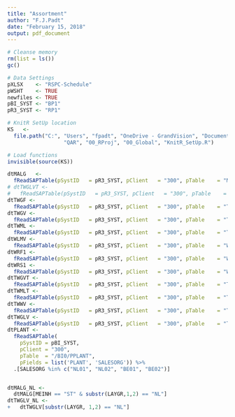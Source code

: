 ```yaml
---
title: "Assortment"
author: "F.J.Padt"
date: "February 15, 2018"
output: pdf_document
---
```


```r

# Cleanse memory
rm(list = ls())
gc()

# Data Settings
pXLSX    <- "RSPC-Schedule" 
pWSHT    <- TRUE
newfiles <- TRUE
pBI_SYST <- "BP1"
pR3_SYST <- "RP1"

# KnitR SetUp location
KS   <- 
  file.path("C:", "Users", "fpadt", "OneDrive - GrandVision", "Documents", "RW",
                  "QAR", "00_RProj", "00_Global", "KnitR_SetUp.R")

# Load functions
invisible(source(KS))

```

```r

dtMALG   <- 
  fReadSAPTable(pSystID   = pR3_SYST, pClient   = "300", pTable    = "MALG")
# dtTWGLVT <- 
#   fReadSAPTable(pSystID   = pR3_SYST, pClient   = "300", pTable    = "TWGLVT")
dtTWGF <- 
  fReadSAPTable(pSystID   = pR3_SYST, pClient   = "300", pTable    = "TWGF")
dtTWGV <- 
  fReadSAPTable(pSystID   = pR3_SYST, pClient   = "300", pTable    = "TWGV")
dtTWML <- 
  fReadSAPTable(pSystID   = pR3_SYST, pClient   = "300", pTable    = "TWML")
dtWLMV <- 
  fReadSAPTable(pSystID   = pR3_SYST, pClient   = "300", pTable    = "WLMV")
dtWRF1 <- 
  fReadSAPTable(pSystID   = pR3_SYST, pClient   = "300", pTable    = "WRF1")
dtWRS1 <- 
  fReadSAPTable(pSystID   = pR3_SYST, pClient   = "300", pTable    = "WRS1")
dtTWGVT <- 
  fReadSAPTable(pSystID   = pR3_SYST, pClient   = "300", pTable    = "TWGVT")
dtTWMLT <- 
  fReadSAPTable(pSystID   = pR3_SYST, pClient   = "300", pTable    = "TWMLT")
dtTWWV <- 
  fReadSAPTable(pSystID   = pR3_SYST, pClient   = "300", pTable    = "TWWV")
dtTWGLV <- 
  fReadSAPTable(pSystID   = pR3_SYST, pClient   = "300", pTable    = "TWGLV")
dtPLANT <- 
  fReadSAPTable(
    pSystID = pBI_SYST, 
    pClient = "300", 
    pTable  = "/BI0/PPLANT",
    pFields = list('PLANT', 'SALESORG')) %>%
  .[SALESORG %in% c("NL01", "NL02", "BE01", "BE02")]


dtMALG_NL <- 
  dtMALG[MEINH == "ST" & substr(LAYGR,1,2) == "NL"]
dtTWGLV_NL <- 
+   dtTWGLV[substr(LAYGR, 1,2) == "NL"]
```

